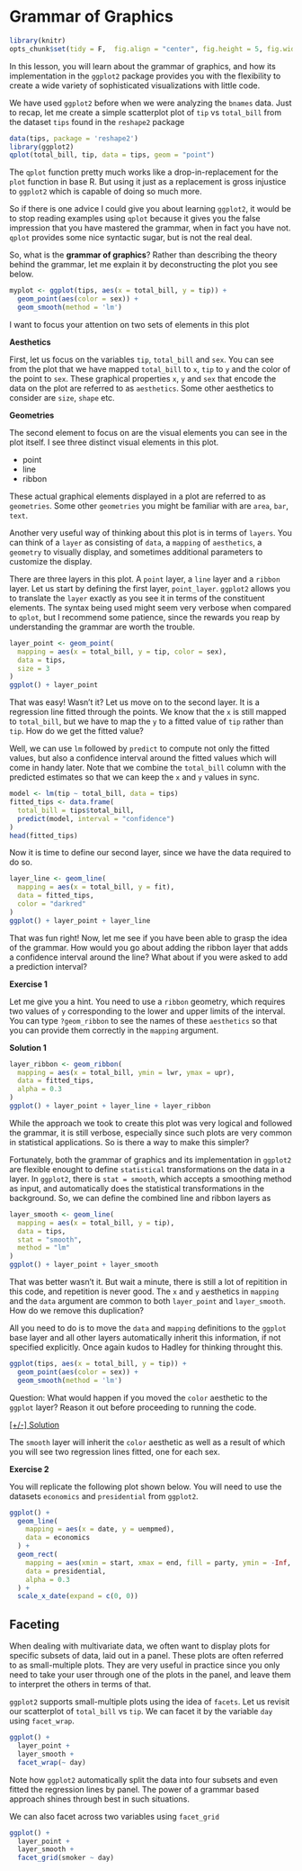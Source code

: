 # Grammar of Graphics

```r
library(knitr)
opts_chunk$set(tidy = F,  fig.align = "center", fig.height = 5, fig.width = 10)
```

In this lesson, you will learn about the grammar of graphics, and how its implementation in the `ggplot2` package provides you with the flexibility to create a wide variety of sophisticated visualizations with little code.

We have used `ggplot2` before when we were analyzing the  `bnames` data. Just to recap, let me create a simple scatterplot plot of `tip` vs `total_bill` from the dataset `tips` found in the `reshape2` package

```r
data(tips, package = 'reshape2')
library(ggplot2)
qplot(total_bill, tip, data = tips, geom = "point")
```

The `qplot` function pretty much works like a drop-in-replacement for the `plot` function in base R. But using it just as a replacement is gross injustice to `ggplot2` which is capable of doing so much more. 

So if there is one advice I could give you about learning `ggplot2`, it would be to stop reading examples using `qplot` because it gives you the false impression that you have mastered the grammar, when in fact you have not. `qplot` provides some nice syntactic sugar, but is not the real deal.

So, what is the __grammar of graphics__? Rather than describing the theory behind the grammar, let me explain it by deconstructing the plot you see below.

```r
myplot <- ggplot(tips, aes(x = total_bill, y = tip)) +
  geom_point(aes(color = sex)) +
  geom_smooth(method = 'lm')
```

I want to focus your attention on two sets of elements in this plot

__Aesthetics__

First, let us focus on the variables `tip`, `total_bill` and `sex`. You can see from the plot that we have mapped `total_bill` to `x`, `tip` to `y` and the color of the point to `sex`. These graphical properties `x`, `y` and `sex` that encode the data on the plot are referred to as `aesthetics`. Some other aesthetics to consider are `size`, `shape` etc.

__Geometries__

The second element to focus on are the visual elements you can see in the plot itself. I see three distinct visual elements in this plot.

- point
- line
- ribbon

These actual graphical elements displayed in a plot are referred to as `geometries`. Some other `geometries` you might be familiar with are `area`, `bar`, `text`.

Another very useful way of thinking about this plot is in terms of `layers`. You can think of a `layer` as consisting of `data`, a `mapping` of `aesthetics`, a `geometry` to visually display, and sometimes additional parameters to customize the display.

There are three layers in this plot. A `point` layer, a `line` layer and a `ribbon` layer. Let us start by defining the first layer, `point_layer`. `ggplot2` allows you to translate the `layer` exactly as you see it in terms of the constituent elements. The syntax being used might seem very verbose when compared to `qplot`, but I recommend some patience, since the rewards you reap by understanding the grammar are worth the trouble.

```r
layer_point <- geom_point(
  mapping = aes(x = total_bill, y = tip, color = sex),
  data = tips,
  size = 3
)
ggplot() + layer_point
```

That was easy! Wasn't it? Let us move on to the second layer. It is a regression line fitted through the points. We know that the `x` is still mapped to `total_bill`, but we have to map the `y` to a fitted value of `tip` rather than `tip`. How do we get the fitted value? 

Well, we can use `lm` followed by `predict` to compute not only the fitted values, but also a confidence interval around the fitted values which will come in handy later. Note that we combine the `total_bill` column with the predicted estimates so that we can keep the `x` and `y` values in sync.

```r
model <- lm(tip ~ total_bill, data = tips)
fitted_tips <- data.frame(
  total_bill = tips$total_bill, 
  predict(model, interval = "confidence")
)
head(fitted_tips)
```

Now it is time to define our second layer, since we have the data required to do so.

```r
layer_line <- geom_line(
  mapping = aes(x = total_bill, y = fit),
  data = fitted_tips,
  color = "darkred"
)
ggplot() + layer_point + layer_line
```

That was fun right! Now, let me see if you have been able to grasp the idea of the grammar. How would you go about adding the ribbon layer that adds a confidence interval around the line? What about if you were asked to add a prediction interval?

__Exercise 1__

Let me give you a hint. You need to use a `ribbon` geometry, which requires two values of `y` corresponding to the lower and upper limits of the interval. You can type `?geom_ribbon` to see the names of these `aesthetics` so that you can provide them correctly in the `mapping` argument.

__Solution 1__

```r
layer_ribbon <- geom_ribbon(
  mapping = aes(x = total_bill, ymin = lwr, ymax = upr),
  data = fitted_tips,
  alpha = 0.3
)
ggplot() + layer_point + layer_line + layer_ribbon
```


While the approach we took to create this plot was very logical and followed the grammar, it is still verbose, especially since such plots are very common in statistical applications. So is there a way to make this simpler?

Fortunately, both the grammar of graphics and its implementation in `ggplot2` are flexible enought to define `statistical` transformations on the data in a layer. In `ggplot2`, there is `stat = smooth`, which accepts a smoothing method as input, and automatically does the statistical transformations in the background. So, we can define the combined line and ribbon layers as

```r
layer_smooth <- geom_line(
  mapping = aes(x = total_bill, y = tip),
  data = tips,
  stat = "smooth",
  method = "lm"
)
ggplot() + layer_point + layer_smooth
```

That was better wasn't it. But wait a minute, there is still a lot of repitition in this code, and repetition is never good. The `x` and `y` aesthetics in `mapping` and the `data` argument are common to both `layer_point` and `layer_smooth`. How do we remove this duplication?

All you need to do is to move the `data` and `mapping` definitions to the `ggplot` base layer and all other layers automatically inherit this information, if not specified explicitly. Once again kudos to Hadley for thinking throught this.

```r
ggplot(tips, aes(x = total_bill, y = tip)) +
  geom_point(aes(color = sex)) +
  geom_smooth(method = 'lm')
```

Question: What would happen if you moved the `color` aesthetic to the `ggplot` layer? Reason it out before proceeding to running the code.

<a href="javascript:expandcollapse('solution1')">
   [+/-] Solution
</a><br>

<span class='posthidden' id='solution1'>
The `smooth` layer will inherit the `color` aesthetic as well as a result of which you will see two regression lines fitted, one for each sex.
</span>

__Exercise 2__

You will replicate the following plot shown below. You will need to use the datasets `economics` and `presidential` from `ggplot2`.

```r
ggplot() +
  geom_line(
    mapping = aes(x = date, y = uempmed),
    data = economics
  ) +
  geom_rect(
    mapping = aes(xmin = start, xmax = end, fill = party, ymin = -Inf, ymax = Inf),
    data = presidential,
    alpha = 0.3
  ) +
  scale_x_date(expand = c(0, 0))
```

## Faceting

When dealing with multivariate data, we often want to display plots for specific subsets of data, laid out in a panel. These plots are often referred to as small-multiple plots. They are very useful in practice since you only need to take your user through one of the plots in the panel, and leave them to interpret the others in terms of that.

`ggplot2` supports small-multiple plots using the idea of `facets`. Let us revisit our scatterplot of `total_bill` vs `tip`. We can facet it by the variable `day` using `facet_wrap`.

```r
ggplot() +
  layer_point +
  layer_smooth +
  facet_wrap(~ day)
```

Note how `ggplot2` automatically split the data into four subsets and even fitted the regression lines by panel. The power of a grammar based approach shines through best in such situations.

We can also facet across two variables using `facet_grid`

```r
ggplot() +
  layer_point +
  layer_smooth +
  facet_grid(smoker ~ day)
```
